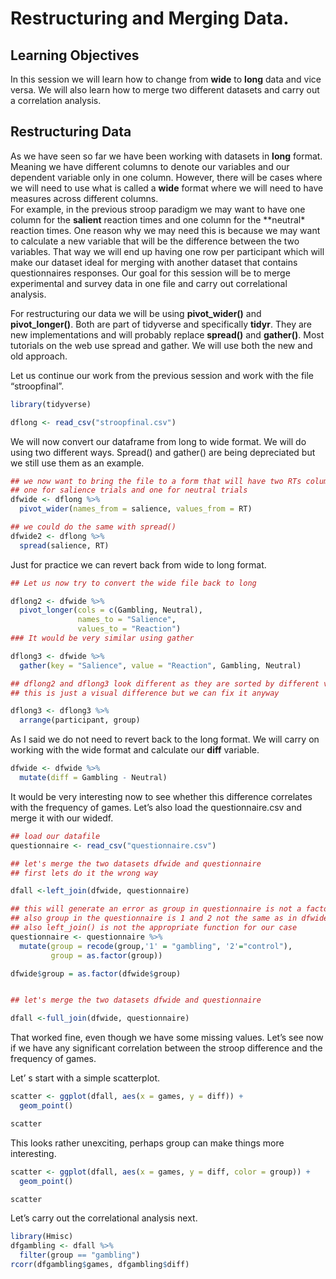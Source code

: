 # Restructuring and Merging Data. {#session9}  


## Learning Objectives  
In this session we will learn how to change from **wide** to **long** data and vice versa. We will also learn how to merge two different datasets and carry out a correlation analysis.  

## Restructuring Data

As we have seen so far we have been working with datasets in **long** format. Meaning we have different columns to denote our variables and our dependent variable only in one column. However, there will be cases where we will need to use what is called a **wide** format where we will need to have measures across different columns.  
For example, in the previous stroop paradigm we may want to have one column for the **salient** reaction times and one column for the **neutral* reaction times. One reason why we may need this is because we may want to calculate a new variable that will be the difference between the two variables. That way we will end up having one row per participant which will make our dataset ideal for merging with another dataset that contains questionnaires responses. Our goal for this session will be to merge experimental and survey data in one file and carry out correlational analysis.

For restructuring our data we will be using **pivot_wider()** and **pivot_longer()**. Both are part of tidyverse and specifically **tidyr**. They are new implementations and will probably replace **spread()** and **gather()**. Most tutorials on the web use spread and gather. We will use both the new and old approach.

Let us continue our work from the previous session and work with the file "stroopfinal".

```r
library(tidyverse)

dflong <- read_csv("stroopfinal.csv")

```


We will now convert our dataframe from long to wide format. We will do using two different ways. Spread() and gather() are being depreciated but we still use them as an example.

```r

## we now want to bring the file to a form that will have two RTs columns
## one for salience trials and one for neutral trials
dfwide <- dflong %>% 
  pivot_wider(names_from = salience, values_from = RT)

## we could do the same with spread()
dfwide2 <- dflong %>% 
  spread(salience, RT)

```


Just for practice we can revert back from wide to long format.  

```r

## Let us now try to convert the wide file back to long

dflong2 <- dfwide %>% 
  pivot_longer(cols = c(Gambling, Neutral), 
               names_to = "Salience", 
               values_to = "Reaction")
### It would be very similar using gather

dflong3 <- dfwide %>% 
  gather(key = "Salience", value = "Reaction", Gambling, Neutral)

## dflong2 and dflong3 look different as they are sorted by different variable
## this is just a visual difference but we can fix it anyway

dflong3 <- dflong3 %>% 
  arrange(participant, group)
```


As I said we do not need to revert back to the long format. We will carry on working with the wide format and calculate our **diff** variable.  
```r
dfwide <- dfwide %>% 
  mutate(diff = Gambling - Neutral)

```


It would be very interesting now to see whether this difference correlates with the frequency of games. Let's also load the questionnaire.csv and merge it with our widedf.  

```r
## load our datafile
questionnaire <- read_csv("questionnaire.csv")

## let's merge the two datasets dfwide and questionnaire
## first lets do it the wrong way

dfall <-left_join(dfwide, questionnaire)

## this will generate an error as group in questionnaire is not a factor
## also group in the questionnaire is 1 and 2 not the same as in dfwide
## also left_join() is not the appropriate function for our case
questionnaire <- questionnaire %>% 
  mutate(group = recode(group,'1' = "gambling", '2'="control"),
         group = as.factor(group))

dfwide$group = as.factor(dfwide$group)


## let's merge the two datasets dfwide and questionnaire

dfall <-full_join(dfwide, questionnaire)
```

That worked fine, even though we have some missing values. Let's see now if we have any significant correlation between the stroop difference and the frequency of games.  

Let' s start with a simple scatterplot.

```r
scatter <- ggplot(dfall, aes(x = games, y = diff)) +
  geom_point() 

scatter
```


This looks rather unexciting, perhaps group can make things more interesting. 

```r
scatter <- ggplot(dfall, aes(x = games, y = diff, color = group)) +
  geom_point() 

scatter

```

Let's carry out the correlational analysis next. 

```r
library(Hmisc)
dfgambling <- dfall %>% 
  filter(group == "gambling")
rcorr(dfgambling$games, dfgambling$diff)

```

